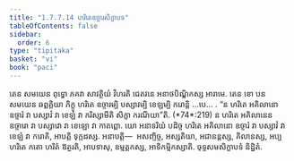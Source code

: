 ```yaml
---
title: "1.7.7.14 ហរិតេឧច្ចារសិក្ខាបទ"
tableOfContents: false
sidebar:
  order: 6
type: "tipitaka"
basket: "vi"
book: "paci"
---
```



<DynamicBreadcrumb />

<Division number="652" book="paci">

<Paragraph number="2077" book="paci">
តេន សមយេន ពុទ្ធោ ភគវា សាវត្ថិយំ វិហរតិ ជេតវនេ អនាថបិណ្ឌិកស្ស អារាមេ. តេន ខោ បន សមយេន ឆព្ពគ្គិយា ភិក្ខូ ហរិតេ ឧច្ចារម្បិ បស្សាវម្បិ ខេឡម្បិ ករោន្តិ …បេ… .
</Paragraph>

<Paragraph number="2078" book="paci">
<Emphasis>“ន ហរិតេ អគិលានោ ឧច្ចារំ វា បស្សាវំ វា ខេឡំ វា ករិស្សាមីតិ សិក្ខា ករណីយា”</Emphasis>តិ. (*74*:<Emphasis>219</Emphasis>)
</Paragraph>

<Paragraph number="2079" book="paci">
ន ហរិតេ អគិលានេន ឧច្ចារោ វា បស្សាវោ វា ខេឡោ វា កាតព្ពោ. យោ អនាទរិយំ បដិច្ច ហរិតេ អគិលានោ ឧច្ចារំ វា បស្សាវំ វា ខេឡំ វា ករោតិ, អាបត្តិ ទុក្កដស្ស.
</Paragraph>

<Paragraph number="2080" book="paci">
អនាបត្តិ—  អសញ្ចិច្ច, អស្សតិយា, អជានន្តស្ស, គិលានស្ស, អប្បហរិតេ កតោ ហរិតំ ឱត្ថរតិ, អាបទាសុ, ឧម្មត្តកស្ស, អាទិកម្មិកស្សាតិ.

</Paragraph>
</Division>

<Paragraph number="2081" type="center" book="paci">
ចុទ្ទសមសិក្ខាបទំ និដ្ឋិតំ.
</Paragraph>